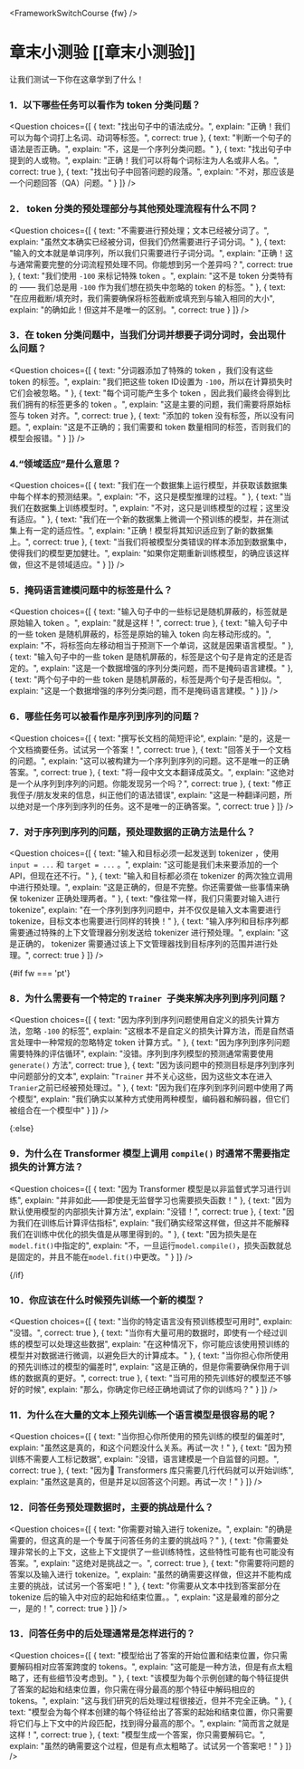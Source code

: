 <FrameworkSwitchCourse {fw} />

<!-- DISABLE-FRONTMATTER-SECTIONS -->

# 章末小测验 [[章末小测验]]

让我们测试一下你在这章学到了什么！

### 1．以下哪些任务可以看作为 token 分类问题？

<Question
	choices={[
		{
			text: "找出句子中的语法成分。",
			explain: "正确！我们可以为每个词打上名词、动词等标签。",
			correct: true
		},
		{
			text: "判断一个句子的语法是否正确。",
			explain: "不，这是一个序列分类问题。"
		},
		{
			text: "找出句子中提到的人或物。",
			explain: "正确！我们可以将每个词标注为人名或非人名。",
            correct: true
		},
        {
			text: "找出句子中回答问题的段落。",
			explain: "不对，那应该是一个问题回答（QA）问题。"
		}
	]}
/>

### 2． token 分类的预处理部分与其他预处理流程有什么不同？

<Question
	choices={[
		{
			text: "不需要进行预处理；文本已经被分词了。",
			explain: "虽然文本确实已经被分词，但我们仍然需要进行子词分词。"
		},
		{
			text: "输入的文本就是单词序列，所以我们只需要进行子词分词。",
			explain: "正确！这与通常需要完整的分词流程预处理不同。你能想到另一个差异吗？",
			correct: true
		},
		{
			text: "我们使用 <code>-100</code> 来标记特殊 token 。",
			explain: "这不是 token 分类特有的 —— 我们总是用 <code>-100</code> 作为我们想在损失中忽略的 token 的标签。"
		},
		{
			text: "在应用截断/填充时，我们需要确保将标签截断或填充到与输入相同的大小",
			explain: "的确如此！但这并不是唯一的区别。",
			correct: true
		}
	]}
/>

### 3．在 token 分类问题中，当我们分词并想要子词分词时，会出现什么问题？

<Question
	choices={[
		{
			text: "分词器添加了特殊的 token ，我们没有这些 token 的标签。",
			explain: "我们把这些 token ID设置为 <code>-100</code>，所以在计算损失时它们会被忽略。"
		},
		{
			text: "每个词可能产生多个 token ，因此我们最终会得到比我们拥有的标签更多的 token 。",
			explain: "这是主要的问题，我们需要将原始标签与 token 对齐。",
			correct: true
		},
		{
			text: "添加的 token 没有标签，所以没有问题。",
			explain: "这是不正确的；我们需要和 token 数量相同的标签，否则我们的模型会报错。"
		}
	]}
/>

### 4.“领域适应”是什么意思？
<Question
	choices={[
		{
			text: "我们在一个数据集上运行模型，并获取该数据集中每个样本的预测结果。",
			explain: "不，这只是模型推理的过程。"
		},
		{
			text: "当我们在数据集上训练模型时。",
			explain: "不对，这只是训练模型的过程；这里没有适应。"
		},
		{
			text: "我们在一个新的数据集上微调一个预训练的模型，并在测试集上有一定的适应性。",
			explain: "正确！模型将其知识适应到了新的数据集上。",
            correct: true
		},
        {
			text: "当我们将被模型分类错误的样本添加到数据集中，使得我们的模型更加健壮。",
			explain: "如果你定期重新训练模型，的确应该这样做，但这不是领域适应。"
		}
	]}
/>

### 5．掩码语言建模问题中的标签是什么？
<Question
	choices={[
		{
			text: "输入句子中的一些标记是随机屏蔽的，标签就是原始输入 token 。",
			explain: "就是这样！",
            correct: true
		},
		{
			text: "输入句子中的一些 token 是随机屏蔽的，标签是原始的输入 token 向左移动形成的。",
			explain: "不，将标签向左移动相当于预测下一个单词，这就是因果语言模型。"
		},
		{
			text: "输入句子中的一些 token 是随机屏蔽的，标签是这个句子是肯定的还是否定的。",
			explain: "这是一个数据增强的序列分类问题，而不是掩码语言建模。"
		},
        {
			text: "两个句子中的一些 token 是随机屏蔽的，标签是两个句子是否相似。",
			explain: "这是一个数据增强的序列分类问题，而不是掩码语言建模。"
		}
	]}
/>

### 6．哪些任务可以被看作是序列到序列的问题？
<Question
	choices={[
		{
			text: "撰写长文档的简短评论",
			explain: "是的，这是一个文档摘要任务。试试另一个答案！",
            correct: true
		},
		{
			text: "回答关于一个文档的问题。",
			explain: "这可以被构建为一个序列到序列的问题。这不是唯一的正确答案。",
            correct: true
		},
		{
			text: "将一段中文文本翻译成英文。",
			explain: "这绝对是一个从序列到序列的问题。你能发现另一个吗？",
            correct: true
		},
        {
			text: "修正我侄子/朋友发来的信息，纠正他们的语法错误",
			explain: "这是一种翻译问题，所以绝对是一个序列到序列的任务。这不是唯一的正确答案。",
			correct: true
		}
	]}
/>

### 7．对于序列到序列的问题，预处理数据的正确方法是什么？
<Question
	choices={[
		{
			text: "输入和目标必须一起发送到 tokenizer ，使用 `input = ...` 和 `target = ...` 。",
			explain: "这可能是我们未来要添加的一个 API，但现在还不行。"
		},
		{
			text: "输入和目标都必须在 tokenizer 的两次独立调用中进行预处理。",
			explain: "这是正确的，但是不完整。你还需要做一些事情来确保 tokenizer 正确处理两者。"
		},
		{
			text: "像往常一样，我们只需要对输入进行 tokenize",
			explain: "在一个序列到序列问题中，并不仅仅是输入文本需要进行 tokenize，目标文本也需要进行同样的转换！"
		},
        {
			text: "输入序列和目标序列都需要通过特殊的上下文管理器分别发送给 tokenizer 进行预处理。",
			explain: "这是正确的， tokenizer 需要通过该上下文管理器找到目标序列的范围并进行处理。",
			correct: true
		}
	]}
/>

{#if fw === 'pt'}

### 8．为什么需要有一个特定的 `Trainer `子类来解决序列到序列问题？

<Question
	choices={[
		{
			text: "因为序列到序列问题使用自定义的损失计算方法，忽略 <code>-100</code> 的标签",
			explain: "这根本不是自定义的损失计算方法，而是自然语言处理中一种常规的忽略特定 token 计算方式。"
		},
		{
			text: "因为序列到序列问题需要特殊的评估循环",
			explain: "没错。序列到序列模型的预测通常需要使用 <code>generate()</code> 方法",
			correct: true
		},
		{
			text: "因为该问题中的预测目标是序列到序列中问题部分的文本",
			explain: "<code>Trainer</code> 并不关心这些，因为这些文本在进入`Tranier`之前已经被预处理过。"
		},
        {
			text: "因为我们在序列到序列问题中使用了两个模型",
			explain: "我们确实以某种方式使用两种模型，编码器和解码器，但它们被组合在一个模型中"
		}
	]}
/>

{:else}

### 9．为什么在 Transformer 模型上调用 `compile()` 时通常不需要指定损失的计算方法？

<Question
	choices={[
		{
			text: "因为 Transformer 模型是以非监督式学习进行训练",
			explain: "并非如此——即使是无监督学习也需要损失函数！"
		},
		{
			text: "因为默认使用模型的内部损失计算方法",
			explain: "没错！",
			correct: true
		},
		{
			text: "因为我们在训练后计算评估指标",
			explain: "我们确实经常这样做，但这并不能解释我们在训练中优化的损失值是从哪里得到的。"
		},
        {
			text: "因为损失是在`model.fit()`中指定的",
			explain: "不，一旦运行`model.compile()`，损失函数就总是固定的，并且不能在`model.fit()`中更改。"
		}
	]}
/>

{/if}

### 10．你应该在什么时候预先训练一个新的模型？
<Question
	choices={[
		{
			text: "当你的特定语言没有预训练模型可用时",
			explain: "没错。",
			correct: true
		},
		{
			text: "当你有大量可用的数据时，即使有一个经过训练的模型可以处理这些数据",
			explain: "在这种情况下，你可能应该使用预训练的模型并对数据进行微调，以避免巨大的计算成本。"
		},
		{
			text: "当你担心你所使用的预先训练过的模型的偏差时",
			explain: "这是正确的，但是你需要确保你用于训练的数据真的更好。",
			correct: true
		},
        {
			text: "当可用的预先训练好的模型还不够好的时候",
			explain: "那么，你确定你已经正确地调试了你的训练吗？"
		}
	]}
/>

### 11．为什么在大量的文本上预先训练一个语言模型是很容易的呢？

<Question
	choices={[
		{
			text: "当你担心你所使用的预先训练的模型的偏差时",
			explain: "虽然这是真的，和这个问题没什么关系。再试一次！"
		},
		{
			text: "因为预训练不需要人工标记数据",
			explain: "没错，语言建模是一个自监督的问题。",
			correct: true
		},
		{
			text: "因为🤗 Transformers 库只需要几行代码就可以开始训练",
			explain: "虽然这是真的，但是并足以回答这个问题。再试一次！"
		}
	]}
/>

### 12．问答任务预处理数据时，主要的挑战是什么？

<Question
	choices={[
		{
			text: "你需要对输入进行 tokenize。",
			explain: "的确是需要的，但这真的是一个专属于问答任务的主要的挑战吗？"
		},
		{
			text: "你需要处理非常长的上下文，这些上下文提供了一些训练特性，这些特性可能有也可能没有答案。",
			explain: "这绝对是挑战之一。",
			correct: true
		},
		{
			text: "你需要将问题的答案以及输入进行 tokenize。",
			explain: "虽然的确需要这样做，但这并不能构成主要的挑战，试试另一个答案吧！"
		},
       {
			text: "你需要从文本中找到答案部分在 tokenize 后的输入中对应的起始和结束位置。。",
			explain: "这是最难的部分之一，是的！",
			correct: true
		}
	]}
/>

### 13．问答任务中的后处理通常是怎样进行的？
<Question
	choices={[
		{
			text: "模型给出了答案的开始位置和结束位置，你只需要解码相对应答案跨度的 tokens。",
			explain: "这可能是一种方法，但是有点太粗略了，还有些细节没考虑到。"
		},
		{
			text: "该模型为每个示例创建的每个特征提供了答案的起始和结束位置，你只需在得分最高的那个特征中解码相应的 tokens。",
			explain: "这与我们研究的后处理过程很接近，但并不完全正确。"
		},
		{
			text: "模型会为每个样本创建的每个特征给出了答案的起始和结束位置，你只需要将它们与上下文中的片段匹配，找到得分最高的那个。",
			explain: "简而言之就是这样！",
			correct: true
		},
        {
			text: "模型生成一个答案，你只需要解码它。",
			explain: "虽然的确需要这个过程，但是有点太粗略了。试试另一个答案吧！"
		}
	]}
/>
